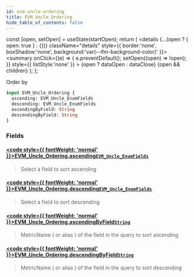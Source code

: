 ```yaml
---
id: evm-uncle-ordering
title: EVM_Uncle_Ordering
hide_table_of_contents: false
---
```







  const [open, setOpen] = useState(startOpen);
  return (
    <details {...(open ? { open: true } : {})} className="details" style={{ border:'none', boxShadow:'none', background:'var(--ifm-background-color)' }}>
      <summary
        onClick={(e) => {
          e.preventDefault();
          setOpen((open) => !open);
        }}
        style={{ listStyle:'none' }}
      >
      {open ? dataOpen : dataClose}
      </summary>
      {open && children}
    </details>
  );
};




Order by


```graphql
input EVM_Uncle_Ordering {
  ascending: EVM_Uncle_EnumFields
  descending: EVM_Uncle_EnumFields
  ascendingByField: String
  descendingByField: String
}
```




### Fields

#### [<code style={{ fontWeight: 'normal' }}>EVM_Uncle_Ordering.<b>ascending</b></code>](#)<Bullet />[`EVM_Uncle_EnumFields`](/docs/graphql-reference/enums/evm-uncle-enum-fields) <Badge class="secondary" text="enum"/>
> Select a field to sort ascending
> 

#### [<code style={{ fontWeight: 'normal' }}>EVM_Uncle_Ordering.<b>descending</b></code>](#)<Bullet />[`EVM_Uncle_EnumFields`](/docs/graphql-reference/enums/evm-uncle-enum-fields) <Badge class="secondary" text="enum"/>
> Select a field to sort descending
> 

#### [<code style={{ fontWeight: 'normal' }}>EVM_Uncle_Ordering.<b>ascendingByField</b></code>](#)<Bullet />[`String`](/docs/graphql-reference/scalars/string) <Badge class="secondary" text="scalar"/>
> MetricName ( or alias ) of the field in the query to sort ascending
> 

#### [<code style={{ fontWeight: 'normal' }}>EVM_Uncle_Ordering.<b>descendingByField</b></code>](#)<Bullet />[`String`](/docs/graphql-reference/scalars/string) <Badge class="secondary" text="scalar"/>
> MetricName ( or alias ) of the field in the query to sort descending
> 



